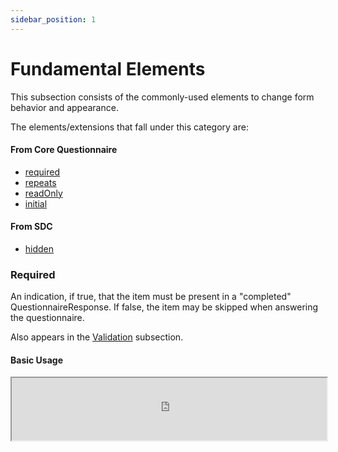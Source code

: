 ```yaml
---
sidebar_position: 1
---
```



# Fundamental Elements

This subsection consists of the commonly-used elements to change form behavior and appearance.

The elements/extensions that fall under this category are:

#### From Core Questionnaire

- [required](https://www.hl7.org/fhir/r4/questionnaire-definitions.html#Questionnaire.item.required)
- [repeats](https://www.hl7.org/fhir/r4/questionnaire-definitions.html#Questionnaire.item.repeats)
- [readOnly](https://www.hl7.org/fhir/r4/questionnaire-definitions.html#Questionnaire.item.readOnly)
- [initial](https://www.hl7.org/fhir/r4/questionnaire-definitions.html#Questionnaire.item.initial)

#### From SDC

- [hidden](http://hl7.org/fhir/uv/sdc/rendering.html#hidden)

### Required

An indication, if true, that the item must be present in a "completed" QuestionnaireResponse. If false, the item may be skipped when answering the questionnaire.

Also appears in the [Validation](/smart-forms/docs/sdc/advanced/validation) subsection.

#### Basic Usage

<IframeContainer storyUrl="https://smartforms.csiro.au/storybook/index.html?path=/story/component-sdc-8-1-4-advanced-other--required">
  <iframe
    src="https://smartforms.csiro.au/storybook/iframe.html?args=&id=component-sdc-8-1-4-advanced-other--required"
    width="100%"
    height="100"
  />
</IframeContainer>

### Repeats

An indication, if true, that the item may occur multiple times in the response, collecting multiple answers for questions or multiple sets of answers for groups.

#### Basic Usage

Most question items with `item.repeats = true` are presented in this manner. An add and remove button is provided to manage additional instances of the item.

<IframeContainer storyUrl="https://smartforms.csiro.au/storybook/index.html?path=/story/component-sdc-8-1-4-advanced-other--repeats-autocomplete">
  <iframe
    src="https://smartforms.csiro.au/storybook/iframe.html?args=&id=component-sdc-8-1-4-advanced-other--repeats-autocomplete"
    width="100%"
    height="580"
  />
</IframeContainer>

:::danger

There is currently a known issue which requires repeating items to have a parent group item, otherwise it will be rendered as a non-repeating item.

For more information, refer to https://github.com/aehrc/smart-forms/issues/788.

:::

#### Checkbox Usage

If a question is a checkbox and `item.repeats = true`, a different view is presented. Instead of having add and remove buttons, multiple selections can be made in the checkbox.

<IframeContainer storyUrl="https://smartforms.csiro.au/storybook/index.html?path=/story/component-sdc-8-1-4-advanced-other--repeats-checkbox">
  <iframe
    src="https://smartforms.csiro.au/storybook/iframe.html?args=&id=component-sdc-8-1-4-advanced-other--repeats-checkbox"
    width="100%"
    height="180"
  />
</IframeContainer>

:::tip

From a form design perspective, checkboxes are generally used if multiple answers are allowed to be selected. If only one answer is allowed, radio buttons should be used instead.

For more information, refer to https://developer.mozilla.org/en-US/docs/Web/HTML/Element/input/radio.

:::

#### Group Usage

Similar to the basic usage, a repeating group provides add and remove buttons to manage additional instances of the group item.

<IframeContainer storyUrl="https://smartforms.csiro.au/storybook/index.html?path=/story/component-sdc-8-1-4-advanced-other--repeats-group">
  <iframe
    src="https://smartforms.csiro.au/storybook/iframe.html?args=&id=component-sdc-8-1-4-advanced-other--repeats-group"
    width="100%"
    height="750"
  />
</IframeContainer>

#### Nested Group Usage

You can nest repeating groups(or any other components, really) within another repeating group. This allows for a more complex form structure.

It is recommended to view this example in Storybook in full screen mode.

<IframeContainer storyUrl="https://smartforms.csiro.au/storybook/index.html?path=/story/component-sdc-8-1-4-advanced-other--repeats-group-nested">
  <iframe
    src="https://smartforms.csiro.au/storybook/iframe.html?args=&id=component-sdc-8-1-4-advanced-other--repeats-group-nested"
    width="100%"
    height="980"
  />
</IframeContainer>

### ReadOnly

An indication, when true, that the value cannot be changed by a human respondent to the Questionnaire.

It is generally used with calculations or pre-filled values.

#### Basic Usage

<IframeContainer storyUrl="https://smartforms.csiro.au/storybook/index.html?path=/story/component-sdc-8-1-4-advanced-other--read-only">
  <iframe
    src="https://smartforms.csiro.au/storybook/iframe.html?args=&id=component-sdc-8-1-4-advanced-other--read-only"
    width="100%"
    height="100"
  />
</IframeContainer>

### Initial

Allows one or more values to be pre-filled in the answer when initially rendering the questionnaire for user input. Initial values can't be specified for groups or display items.

Questions using answerOption can use `answerOption.initialSelected` as an alternative.

[//]: # 'FIXME add support for initialSelected'

:::note

Multiple initial values can be used in repeating items. There can only be one initial value for non-repeating items.

:::

#### Basic Usage

<IframeContainer storyUrl="https://smartforms.csiro.au/storybook/index.html?path=/story/component-sdc-8-1-4-advanced-other--read-only">
  <iframe
    src="https://smartforms.csiro.au/storybook/iframe.html?args=&id=component-sdc-8-1-4-advanced-other--read-only"
    width="100%"
    height="100"
  />
</IframeContainer>

### Hidden

Allows the item to be hidden from the user interface.

This is useful for answers to be captured behind the scenes via pre-fill and calculation mechanisms but are not intended to be displayed to the user. The output QuestionnaireResponse will still contain answers from hidden items.

#### Basic Usage

<IframeContainer storyUrl="https://smartforms.csiro.au/storybook/index.html?path=/story/component-sdc-8-1-1-advanced-text-appearance--hidden">
  <iframe
    src="https://smartforms.csiro.au/storybook/iframe.html?args=&id=component-sdc-8-1-1-advanced-text-appearance--hidden"
    width="100%"
    height="100"
  />
</IframeContainer>
